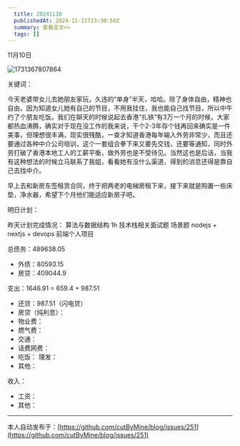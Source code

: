 ```yaml
---
  title: 20241110
  publishedAt: 2024-11-11T23:30:50Z
  summary: 查看全文>>
  tags: []
---
```


11月10日 

![1731367807864](https://github.com/user-attachments/assets/eeecf1e8-b49f-40c6-935f-5bb41354a0c3)

关键词：

今天老婆带女儿去她朋友家玩，久违的“单身”半天，哈哈。除了身体自由，精神也自由，因为知道女儿她有自己的节目，不用我挂住，我也能自己找节目，所以中午约了个朋友吃饭。我们在聊天的时候说起去香港“扎铁”有3万一个月的时候，大家都热血沸腾，确实对于现在没工作的我来说，干个2-3年存个钱再回来确实是一件美事，但理想很丰满，现实很残酷，一查才知道香港每年输入外劳非常少，而且还要通过各种中介公司培训，这个一套组合拳下来又要先交钱，还要等通知，同时外劳打破了香港本地工人的工薪平衡，做外劳也是不受待见。当然这也是后话，当我有这种想法的时候立马联系了我姐，看看她有没什么渠道，得到的消息还得是靠自己去找中介。

早上去和新房东签租赁合同，终于把两老的电梯房租下来，接下来就是购置一些床垫，净水器，希望下个月他们能适应新房子吧。

明日计划：


昨天计划完成情况：
算法与数据结构  1h
技术栈相关面试题
场景题
nodejs + nextjs + devops
前端个人项目

总债务：489638.05
- 外债：80593.15
- 房贷：409044.9

支出：1646.91 = 659.4 + 987.51
- 还贷：987.51（闪电贷）
- 房贷（纯利息）：
- 物业费：
- 燃气费：
- 交通：
- 话费网费：
- 吃饭：
 理发：
- 其他：

收入：
- 工资：
- 其他：


---
本人自动发布于：[https://github.com/cutByMine/blog/issues/251](https://github.com/cutByMine/blog/issues/251)
